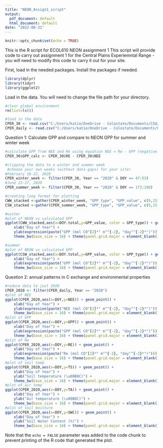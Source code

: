 ```yaml
---
title: "NEON_Assign1_script"
output:
  pdf_document: default
  html_document: default
date: "2022-08-31"
---
```


```r
knitr::opts_chunk$set(echo = TRUE)
```

This is the R script for ECOL610 NEON assignment 1
This script will provide code to carry out assignment 1 for the Central Plains Experiemntal Range - you will need to modify this code to carry it out for your site.

First, load in the needed packages. Install the packages if needed.
```r
library(dplyr)
library(tidyr)
library(ggplot2)
```


Load in the data. You will need to change the file path for your directory.

```r
#clear global environment
rm(list=ls())

#load in the data
CPER_30 <- read.csv("C:/Users/katie/OneDrive - Colostate/Documents/CSU/PhD/Fall 2022/Ecosystem Ecology Grad/NEON project/Final half-hourly files/Central Plains Experimental Range - 30 min.csv")
CPER_daily <- read.csv("C:/Users/katie/OneDrive - Colostate/Documents/CSU/PhD/Fall 2022/Ecosystem Ecology Grad/NEON project/Final daily files/Central Plains Experimental Range - daily.csv")
```

Question 1: Calculate GPP and compare to NEON GPP for summer and winter week
```r
#calculate GPP from NEE and Re using equation NEE = Re - GPP (negative values land C storage)
CPER_30$GPP_calc <- CPER_30$RE - CPER_30$NEE 

#clipping the data to a winter and summer week
 #choose your own weeks (without data gaps) for your site!
#February 16-22, 2020
CPER_winter_week <- filter(CPER_30, Year == "2020" & DOY == 47:53)
#June 21-27, 2020
CPER_summer_week <- filter(CPER_30, Year == "2020" & DOY == 173:180)

#creating long format for plotting
CWW_stacked <-gather(CPER_winter_week, "GPP_type", "GPP_value", c(9,15))
CSW_stacked <-gather(CPER_summer_week, "GPP_type", "GPP_value", c(9,15))

#winter
#plot of NEON vs calculated GPP
ggplot(CWW_stacked,aes(x=DOY.total,y=GPP_value, color = GPP_type)) + geom_point() + 
    xlab("Day of Year") + 
    ylab(expression(paste("GPP (mol CO"[2]*" m"^{-2}, "day"^{-2}*")"))) +
    theme_bw(base_size = 16) + theme(panel.grid.major = element_blank(), panel.grid.minor = element_blank()) + ggtitle("Winter GPP Comparison")

#summer
#plot of NEON vs calculated GPP
ggplot(CSW_stacked,aes(x=DOY.total,y=GPP_value, color = GPP_type)) + geom_point() + 
    xlab("Day of Year") + 
    ylab(expression(paste("GPP (mol CO"[2]*" m"^{-2}, "day"^{-2}*")"))) +
    theme_bw(base_size = 16) + theme(panel.grid.major = element_blank(), panel.grid.minor = element_blank()) + ggtitle("Summer GPP Comparison")

```
Question 2: annual patterns in C exchange and environmental properties
```r
#reduce data to just 2020
CPER_2020 <- filter(CPER_daily, Year == "2020")
#plot of NEE
ggplot(CPER_2020,aes(x=DOY,y=NEE)) + geom_point() + 
    xlab("Day of Year") + 
    ylab(expression(paste("NEE (mol CO"[2]*" m"^{-2}, "day"^{-2}*")"))) +
    theme_bw(base_size = 16) + theme(panel.grid.major = element_blank(), panel.grid.minor = element_blank()) + ggtitle("Annual NEE")
#plot of GPP
ggplot(CPER_2020,aes(x=DOY,y=GPP)) + geom_point() + 
    xlab("Day of Year") + 
    ylab(expression(paste("GPP (mol CO"[2]*" m"^{-2}, "day"^{-2}*")"))) +
    theme_bw(base_size = 16) + theme(panel.grid.major = element_blank(), panel.grid.minor = element_blank()) + ggtitle("Annual GPP")
#plot of Re
ggplot(CPER_2020,aes(x=DOY,y=RE)) + geom_point() + 
    xlab("Day of Year") + 
    ylab(expression(paste("Re (mol CO"[2]*" m"^{-2}, "day"^{-2}*")"))) +
    theme_bw(base_size = 16) + theme(panel.grid.major = element_blank(), panel.grid.minor = element_blank()) + ggtitle("Annual Re")
#plot of soil temp
ggplot(CPER_2020,aes(x=DOY,y=TS)) + geom_point() + 
    xlab("Day of Year") + 
    ylab("Soil temperature (\u00B0C)") +
    theme_bw(base_size = 16) + theme(panel.grid.major = element_blank(), panel.grid.minor = element_blank()) + ggtitle("Annual Soil Temperature")
#plot of air temp
ggplot(CPER_2020,aes(x=DOY,y=TA)) + geom_point() + 
    xlab("Day of Year") + 
    ylab("Air temperature (\u00B0C)") +
    theme_bw(base_size = 16) + theme(panel.grid.major = element_blank(), panel.grid.minor = element_blank()) + ggtitle("Annual Air Temperature")
#plot of soil moisture
ggplot(CPER_2020,aes(x=DOY,y=SWC)) + geom_point() + 
    xlab("Day of Year") + 
    ylab("Soil Water Content (%)") +
    theme_bw(base_size = 16) + theme(panel.grid.major = element_blank(), panel.grid.minor = element_blank()) + ggtitle("Annual Soil Water Content")

```


Note that the `echo = FALSE` parameter was added to the code chunk to prevent printing of the R code that generated the plot.
